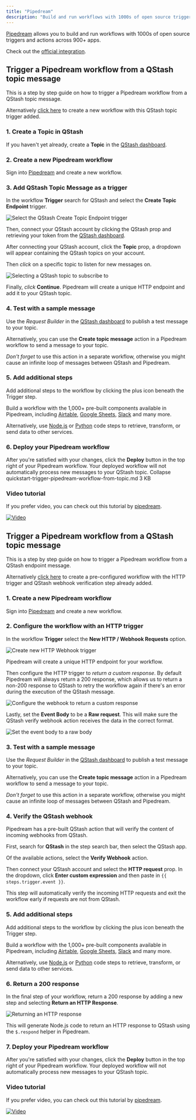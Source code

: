 ```yaml
---
title: "Pipedream"
description: "Build and run workflows with 1000s of open source triggers and actions across 900+ apps."
---
```


[Pipedream](https://pipedream.com) allows you to build and run workflows with
1000s of open source triggers and actions across 900+ apps.

Check out the [official integration](https://pipedream.com/apps/qstash).

## Trigger a Pipedream workflow from a QStash topic message

This is a step by step guide on how to trigger a Pipedream workflow from a
QStash topic message.

Alternatively [click here](https://pipedream.com/new?h=tch_3egfAX) to create a
new workflow with this QStash topic trigger added.

### 1. Create a Topic in QStash

If you haven't yet already, create a **Topic** in the
[QStash dashboard](https://console.upstash.com/qstash?tab=topics).

### 2. Create a new Pipedream workflow

Sign into [Pipedream](https://pipedream.com) and create a new workflow.

### 3. Add QStash Topic Message as a trigger

In the workflow **Trigger** search for QStash and select the **Create Topic
Endpoint** trigger.

![Select the QStash Create Topic Endpoint trigger](https://res.cloudinary.com/pipedreamin/image/upload/v1664298855/docs/components/CleanShot_2022-09-27_at_13.13.56_x6gzgk.gif)

Then, connect your QStash account by clicking the QStash prop and retrieving
your token from the
[QStash dashboard](https://console.upstash.com/qstash?tab=details).

After connecting your QStash account, click the **Topic** prop, a dropdown will
appear containing the QStash topics on your account.

Then _click_ on a specific topic to listen for new messages on.

![Selecting a QStash topic to subscribe to](https://res.cloudinary.com/pipedreamin/image/upload/v1664299016/docs/components/CleanShot_2022-09-27_at_13.16.35_rewzbo.gif)

Finally, _click_ **Continue**. Pipedream will create a unique HTTP endpoint and
add it to your QStash topic.

### 4. Test with a sample message

Use the _Request Builder_ in the
[QStash dashboard](https://console.upstash.com/qstash?tab=details) to publish a
test message to your topic.

Alternatively, you can use the **Create topic message** action in a Pipedream
workflow to send a message to your topic.

_Don't forget_ to use this action in a separate workflow, otherwise you might
cause an infinite loop of messages between QStash and Pipedream.

### 5. Add additional steps

Add additional steps to the workflow by clicking the plus icon beneath the
Trigger step.

Build a workflow with the 1,000+ pre-built components available in Pipedream,
including [Airtable](https://pipedream.com/apps/airtable),
[Google Sheets](https://pipedream.com/apps/google-sheets),
[Slack](https://pipedream.com/apps/slack) and many more.

Alternatively, use [Node.js](https://pipedream.com/docs/code/nodejs) or
[Python](https://pipedream.com/docs/code/python) code steps to retrieve,
transform, or send data to other services.

### 6. Deploy your Pipedream workflow

After you're satisfied with your changes, click the **Deploy** button in the
top right of your Pipedream workflow. Your deployed workflow will not
automatically process new messages to your QStash topic. Collapse
quickstart-trigger-pipedream-workflow-from-topic.md 3 KB

### Video tutorial

If you prefer video, you can check out this tutorial by
[pipedream](https://pipedream.com).

[![Video](https://img.youtube.com/vi/-oXlWuxNG5A/0.jpg)](https://www.youtube.com/watch?v=-oXlWuxNG5A)

## Trigger a Pipedream workflow from a QStash topic message

This is a step by step guide on how to trigger a Pipedream workflow from a
QStash endpoint message.

Alternatively [click here](https://pipedream.com/new?h=tch_m5ofX6) to create a
pre-configured workflow with the HTTP trigger and QStash webhook verification
step already added.

### 1. Create a new Pipedream workflow

Sign into [Pipedream](https://pipedream.com) and create a new workflow.

### 2. Configure the workflow with an HTTP trigger

In the workflow **Trigger** select the **New HTTP / Webhook Requests** option.

![Create new HTTP Webhook trigger](https://res.cloudinary.com/pipedreamin/image/upload/v1664296111/docs/components/CleanShot_2022-09-27_at_12.27.42_cqzolg.png)

Pipedream will create a unique HTTP endpoint for your workflow.

Then configure the HTTP trigger to _return a custom response_. By default
Pipedream will always return a 200 response, which allows us to return a non-200
response to QStash to retry the workflow again if there's an error during the
execution of the QStash message.

![Configure the webhook to return a custom response](https://res.cloudinary.com/pipedreamin/image/upload/v1664296210/docs/components/CleanShot_2022-09-27_at_12.29.45_jbwtcm.png)

Lastly, set the **Event Body** to be a **Raw request**. This will make sure the
QStash verify webhook action receives the data in the correct format.

![Set the event body to a raw body](https://res.cloudinary.com/pipedreamin/image/upload/v1664302540/docs/components/CleanShot_2022-09-27_at_14.15.15_o4xinz.png)

### 3. Test with a sample message

Use the _Request Builder_ in the
[QStash dashboard](https://console.upstash.com/qstash?tab=details) to publish a
test message to your topic.

Alternatively, you can use the **Create topic message** action in a Pipedream
workflow to send a message to your topic.

_Don't forget_ to use this action in a separate workflow, otherwise you might
cause an infinite loop of messages between QStash and Pipedream.

### 4. Verify the QStash webhook

Pipedream has a pre-built QStash action that will verify the content of incoming
webhooks from QStash.

First, search for **QStash** in the step search bar, then select the QStash app.

Of the available actions, select the **Verify Webhook** action.

Then connect your QStash account and select the **HTTP request** prop. In the
dropdown, click **Enter custom expression** and then paste in
`{{ steps.trigger.event }}`.

This step will automatically verify the incoming HTTP requests and exit the
workflow early if requests are not from QStash.

### 5. Add additional steps

Add additional steps to the workflow by clicking the plus icon beneath the
Trigger step.

Build a workflow with the 1,000+ pre-built components available in Pipedream,
including [Airtable](https://pipedream.com/apps/airtable),
[Google Sheets](https://pipedream.com/apps/google-sheets),
[Slack](https://pipedream.com/apps/slack) and many more.

Alternatively, use [Node.js](https://pipedream.com/docs/code/nodejs) or
[Python](https://pipedream.com/docs/code/python) code steps to retrieve,
transform, or send data to other services.

### 6. Return a 200 response

In the final step of your workflow, return a 200 response by adding a new step
and selecting **Return an HTTP Response**.

![Returning an HTTP response](https://res.cloudinary.com/pipedreamin/image/upload/v1664296812/docs/components/CleanShot_2022-09-27_at_12.39.25_apkngf.png)

This will generate Node.js code to return an HTTP response to QStash using the
`$.respond` helper in Pipedream.

### 7. Deploy your Pipedream workflow

After you're satisfied with your changes, click the **Deploy** button in the
top right of your Pipedream workflow. Your deployed workflow will not
automatically process new messages to your QStash topic.

### Video tutorial

If you prefer video, you can check out this tutorial by
[pipedream](https://pipedream.com).

[![Video](https://img.youtube.com/vi/uG8eO7BNok4/0.jpg)](https://youtu.be/uG8eO7BNok4)
